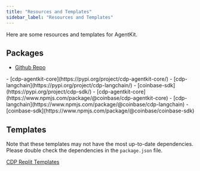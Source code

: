 ```yaml
---
title: "Resources and Templates"
sidebar_label: "Resources and Templates"
---
```




Here are some resources and templates for AgentKit.

## Packages
- [Github Repo](https://github.com/coinbase/agentkit)

<Tabs>
<TabItem value="Python">
- [cdp-agentkit-core](https://pypi.org/project/cdp-agentkit-core/)
- [cdp-langchain](https://pypi.org/project/cdp-langchain/)
- [coinbase-sdk](https://pypi.org/project/cdp-sdk/)
</TabItem>
<TabItem value="Node.js">
- [cdp-agentkit-core](https://www.npmjs.com/package/@coinbase/cdp-agentkit-core)
- [cdp-langchain](https://www.npmjs.com/package/@coinbase/cdp-langchain)
- [coinbase-sdk](https://www.npmjs.com/package/@coinbase/coinbase-sdk)
</TabItem>
</Tabs>

## Templates
Note that these templates may not have the most up-to-date dependencies. Please double check the dependencies in the `package.json` file.

[CDP Replit Templates](https://replit.com/@CoinbaseDev)
